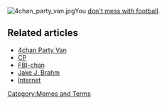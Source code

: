 [[File:4chan party van.jpg|thumb]]You [[don't mess with football]].

== Related articles ==
* [[4chan Party Van]]
* [[CP]]
* [[FBI-chan]]
* [[Jake J. Brahm]]
* [[Internet]]

[[Category:Memes and Terms]]
